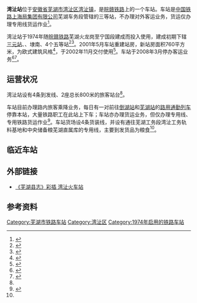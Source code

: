 {{Distinguish|湾子站}}
{{Infobox China railway station
|车站名称 = 湾沚站
|图片 = 201601湾沚站站台Wanzhi Station.JPG
|图片介绍 = 湾沚站站房和站台（2016年）
|车站拼音 = Wan Zhi Zhan
|英文名称= Wanzhi Railway Station<ref>{{Cite web |url=http://news.sina.com.cn/o/2012-09-18/080725196193.shtml |title=铁道部:火车站名含"东西南北"统一改用拼音 |accessdate=2017-05-31 |archive-date=2017-07-30 |archive-url=https://web.archive.org/web/20170730073100/http://news.sina.com.cn/o/2012-09-18/080725196193.shtml |dead-url=no }}</ref><ref>{{cite journal |author=[[铁道部运输局|铁道部运输局]] |journal = 铁路客货运输专刊 |year=2012 |issue=4 |title = 关于明确铁路车站站名英文译法的通知 |id = 运营运调电[2012]1911号 |page = 6}}</ref>
|车站代码=31307<ref>{{cite book|title=中华人民共和国铁路车站代码（GB/T 10302-2010）|publisher=中国标准出版社|year=2010|isbn=155066140495|ignore-isbn-error=true|pages=36}}</ref>
|电报码 = WZH<ref>{{cite book|author=铁道部电子计算技术中心, 铁道部运输局|title=铁路车站站名代码表：TMIS使用|publisher=中国铁道出版社|location=北京|year=1998|isbn=9787113030995|pages=62}}</ref><ref>{{cite book|author=[[中华人民共和国铁道部|中华人民共和国铁道部]]|title=铁路电报站名略号（2012）|publisher=中国铁道出版社|location=北京|year=2012|unified=15113·3468|pages=131}}</ref>
|拼音码 = WZH
|车站位置 = [[安徽省|安徽省]][[芜湖市|芜湖市]][[湾沚区|湾沚区]][[湾沚镇|湾沚镇]]
|坐标 = {{coord|31.141065|118.569221|display=inline,title}}
|归属 = [[上海局集团|上海局集团]][[芜湖车务段|芜湖车务段]]
|线路 = [[皖赣铁路|皖赣铁路]]
|车站等级 = 三等站
|股道数目 = 4
|月台数目 = 2
|站台面 = 
}}

'''湾沚站'''位于[[安徽省|安徽省]][[芜湖市|芜湖市]][[湾沚区|湾沚区]][[湾沚镇|湾沚镇]]，是[[皖赣铁路|皖赣铁路]]上的一个车站。车站是[[中国铁路上海局集团有限公司|中国铁路上海局集团有限公司]]芜湖车务段管辖的三等站，不办理对外客运业务，货运仅办理专用线货运作业<ref name="12306info">{{Cite web |url=http://hyfw.12306.cn/hyinfo/action/FwcszsAction_index?type=1 |title=12306货运站点查询 上海铁路局 |accessdate=2016-01-23 |archive-date=2016-11-06 |archive-url=https://web.archive.org/web/20161106075157/http://hyfw.12306.cn/hyinfo/action/FwcszsAction_index?type=1 |dead-url=no }}</ref>。

湾沚站于1974年随[[皖赣铁路|皖赣铁路]]芜湖火龙岗至宁国段建成而投入使用，建成初期下辖[[三元站_(芜湖市)|三元站]]、{{站|陶辛}}、埭南、{{站|八里湾}}4个五等站<ref>{{cite web|title=卷七　交通邮电 第一章　陆路交通 第五节　运输|url=http://60.166.6.242:8080/was40/detail?record=5&channelid=31339|publisher=芜湖县志|access-date=2018-08-02|archive-url=https://web.archive.org/web/20180802101704/http://60.166.6.242:8080/was40/detail?record=5&channelid=31339|archive-date=2018-08-02|dead-url=yes}}</ref><ref>{{cite web|title=皖赣铁路的前世今生|url=http://www.sohu.com/a/201294849_99949262|publisher=搜狐网|date=2018-06-27|accessdate=2018-08-02|archive-date=2019-06-04|archive-url=https://web.archive.org/web/20190604144643/http://www.sohu.com/a/201294849_99949262|dead-url=no}}</ref>。2001年5月车站重建站房，新站房面积760平方米，为欧式建筑风格<ref>{{cite news|title=说说湾沚火车站|url=http://epaper.wuhunews.cn/whrb/pc/content/202001/13/c131872.html|publisher=芜湖日报|date=2020-01-13|accessdate=2020-06-27|archive-date=2020-06-30|archive-url=https://web.archive.org/web/20200630001328/http://epaper.wuhunews.cn/whrb/pc/content/202001/13/c131872.html|dead-url=no}}</ref>，于2002年11月交付使用<ref name="wuhucountynew">{{cite book|author=芜湖县地方志编纂委员会|title=芜湖县志（1990-2003）|publisher= 方志出版社|year=2009|isbn= 9787802385467}}</ref>{{rp|136}}。车站于2008年3月停办客运业务<ref>{{cite news|title=上海铁路局下月起增加四趟沪宁动车的停站|url=http://www.js.chinanews.com/news/2008/2008-02-28/1/31794.html|publisher=江苏新闻网|work=扬子晚报|date=2008-02-28|quote=杭州至铜陵5122/3、5124/1次取消湾沚站停站办理客运业务。南京西至黄山7101/7102次取消湾沚站办理客运业务。|accessdate=2020-06-27|archive-date=2020-06-27|archive-url=https://web.archive.org/web/20200627191838/http://www.js.chinanews.com/news/2008/2008-02-28/1/31794.html|dead-url=no}}</ref><ref>{{cite news|title=前沿跳板“湾沚南”|url=http://epaper.wuhunews.cn/whrb/pc/content/202006/24/c154048.html|publisher=芜湖日报|date=2020-06-24|accessdate=2020-06-27|archive-date=2020-06-29|archive-url=https://web.archive.org/web/20200629011811/http://epaper.wuhunews.cn/whrb/pc/content/202006/24/c154048.html|dead-url=no}}</ref>。

==运营状况==
湾沚站设有4条到发线、2座总长800米的旅客站台<ref name="wuhucountynew"/>{{rp|136}}。

车站目前办理路内旅客乘降业务，每日有一对前往[[倒湖站|倒湖站]]和[[芜湖站|芜湖站]]的[[7101/7102次列车|路用通勤列车]]停靠本站，大量铁路职工在此站上下车；车站亦办理货运业务，但仅办理专用线、专用铁路货运作业<ref name="jiaotong">{{cite web|title=第三篇　铁路 第一章　铁路建设 第一节　干线|url=http://60.166.6.242:8080/was40/detail?record=2&channelid=38502|publisher=安徽交通志|access-date=2018-08-02|archive-url=https://web.archive.org/web/20180801064408/http://60.166.6.242:8080/was40/detail?record=2&channelid=38502|archive-date=2018-08-01|dead-url=yes}}</ref>。车站货场设4条货装线，并设有通往芜湖工务段湾沚工务轨料基地和中央储备粮芜湖直属库的专用线，主要到发货品为粮食<ref name="12306info"/>。

==临近车站==
{{start rail box|[[中国铁路|中国铁路]]}}
{{s-inop|[[八里湾站|八里湾站]]<br>''<s>[[陶辛站|陶辛站]]</s>''（已撤销）|[[芜湖站|芜湖]]方向}}
{{s-line|[[皖赣铁路|皖赣铁路]]<br />← 23km 湾沚站 23km →}}
{{s-inop|[[巷口桥站|巷口桥站]]<br>''<s>[[三元站_(芜湖市)|三元站]]</s>''（已撤销）|[[黄山站_(安徽)|黄山]]、[[贵溪站|贵溪]]方向}}
{{end box}}

==外部链接==
{{commonscat|Wanzhi Railway Station}}
*[https://web.archive.org/web/20180802071516/http://60.166.6.242:8080/was40/detail?record=12&channelid=49515 《芜湖县志》彩插 湾沚火车站]
==参考资料==
{{reflist}}
{{皖赣铁路}}

[[Category:芜湖市铁路车站|Category:芜湖市铁路车站]]
[[Category:湾沚区|Category:湾沚区]]
[[Category:1974年启用的铁路车站|Category:1974年启用的铁路车站]]